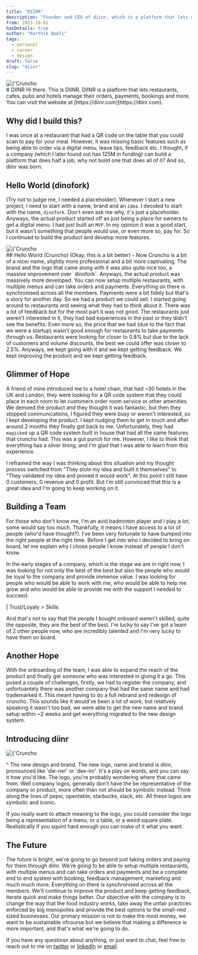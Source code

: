 ```yaml
---
title: "DIINR"
description: "Founder and CEO of diinr, which is a platform that lets restaurants, cafes, pubs and hotels manage their orders, payments, bookings and more."
from: 2023-10-01
hasDetails: true
author: "Karthik Nooli"
tags:
  - personal
  - career
  - design
draft: false
slug: "diinr"
---
```



<div className='flex flex-col items-center justify-center mb-8'>
<Image src={DiinrLogo} alt={'Cruncho logo'} className="my-5 w-1/2"/>
</div>
# DIINR
Hi there. This is DIINR. DIINR is a platform that lets restaurants, cafes, pubs and hotels manage their orders, payments, bookings and more.
You can visit the website at [https://diinr.com](https://diinr.com).

## Why did I build this?
I was once at a restaurant that had a QR code on the table that you could scan to pay for your meal. However, it was missing basic features such as being able to order via a digital menu, leave tips, feedback etc.
I thought, if a company (which I later found out has 125M in funding) can build a platform that does half a job, why not build one that does all of it? And so, diinr was born.

## Hello World (dinofork)
(Try not to judge me, I needed a placeholder). Whenever I start a new project, I need to start with a name, brand and an `idea`. I decided to start with the name, `dinofork`. Don't even ask me why, it's just a placeholder.
Anyways, the actual product started off as just being a place for owners to get a digital menu. I had just built an `MVP`. In my opinion it was a good start, but it wasn't something that people would use, or even more so, pay for. 
So I continued to build the product and develop more features.


<div className='flex flex-col items-center justify-center '>
<Image src={CrunchoLogo} alt={'Cruncho logo'} className="my-5 w-1/3"/>
</div>
## Hello World (Cruncho) 
(Okay, this is a bit better) - Now Cruncho is a bit of a nicer name, slightly more professional and a bit more captivating.
The brand and the logo that came along with it was also quite nice too, a massive improvement over `dinofork`. Anyways, the actual product was massively more developed.
You can now setup mutliple restaurants, with multiple menus and can take orders and payments. Everything on there is synchronised across all the members.
Payments were a bit fidely but that's a story for another day. So we had a product we could sell. I started going around to restaurants and seeing what they had to think about it.
There was a lot of feedback but for the most part it was not good. The restaurants just weren't interested in it, they had bad experiences in the past or they didn't see the benefits.
Even more so, the price that we had (due to the fact that we were a startup) wasn't good enough for restaurants to take payments through us. Restaurants were looking for closer to 0.8% but due to the lack of customers and volume discounts, the best we could offer was closer to 2.5%.
Anyways, we kept going with it and we kept getting feedback. We kept improving the product and we kept getting feedback.

## Glimmer of Hope
A friend of mine introduced me to a hotel chain, that had ~30 hotels in the UK and London, they were looking for a QR code system that they could place in each room to let customers order room service or other amenities.
We demoed the product and they thought it was fantastic, but then they stopped communications, I figured they were busy or weren't interested, so I kept developing the product.
I kept nudging them to get in touch and after around 2 months they finally got back to me. Unfortunately, they had `magicked` up a QR code system built in house that had all the same features that cruncho had.
This was a gut punch for me. However, I like to think that everything has a silver lining, and I'm glad that I was able to learn from this experience.

I reframed the way I was thinking about this situation and my thought process switched from "They stole my idea and built it themselves" to "They validated my idea and proved it would work".
At this point I still have 0 customers, 0 revenue and 0 profit. But I'm still convinced that this is a great idea and I'm going to keep working on it.

## Building a Team
For those who don't know me, I'm an avid badminton player and I play a *lot*, some would say too much. Thankfully, it means I have access to a lot of people (who'd have thought?).
I've been very fortunate to have bumped into the right people at the right time. Before I get into who I decided to bring on board, let me explain why I chose people I know instead of people I don't know.

In the early stages of a company, which is the stage we are in right now, I was looking for not only the best of the best but also the people who would be loyal to the company and provide immense value. 
I was looking for people who would be able to work with me, who would be able to help me grow and who would be able to provide me with the support I needed to succeed.

| Trust/Loyaly > Skills

And that's not to say that the people I bought onboard weren't skilled, quite the opposite, they are the best of the best.
I'm lucky to say I've got a team of 2 other people now, who are incredibly talented and I'm very lucky to have them on board.

## Another Hope
With the onboarding of the team, I was able to expand the reach of the product and finally get someone who was interested in giving it a go.
This posed a couple of challenges, firstly, we had to register the company, and unfortuantely there was another company that had the same name and had trademarked it.
This meant having to do a full rebrand and redesign of cruncho. This sounds like it would've been a lot of work, but relatively speaking it wasn't too bad, we were able to get the new name and brand setup within ~2 weeks and get everything migrated to the new design system.

## Introducing diinr 

<div className='flex flex-col items-center justify-center mb-8'>
<Image src={DiinrLogo} alt={'Cruncho logo'} className="my-5 w-1/2"/>
</div>

^ The new design and brand. The new logo, name and brand is diinr, pronounced like 'die-ner' or 'dee-inr'. It's a play on words, and you can say it how you'd like. The logo, you're probably wondering where that came from.
Well company logos, generally don't have the be representative of the company or product, more often than not should be symbolic instead. Think along the lines of pepsi, opentable, starbucks, slack, etc. All these logos are symbolic and iconic.

If you really want to attach meaning to the logo, you could consider the logo being a representation of a menu, or a table, or a weird square plate. Realistically if you squint hard enough you can make of it what you want.

## The Future
The future is bright, we're going to go beyond just taking orders and paying for them through diinr.
We're going to be able to setup multiple restaurants, with multiple menus and can take orders and payments and be a complete end to end system with booking, feedback management, marketing and much much more. Everything on there is synchronised across all the members.
We'll continue to improve the product and keep getting feedback, iterate quick and make things better. Our objective with the company is to change the way that the food industry works, take away the unfair practices enforced by big monopolies and provide the best options to the small-mid sized businesses.
Our primary mission is not to make the most money, we want to be sustainable ofcourse but we believe that making a difference is more important, and that's what we're going to do.

If you have any questiosn about anything, or just want to chat, feel free to reach out to me on [twitter](https://twitter.com/karthikjn01) or [linkedIn](https://www.linkedin.com/in/karthiknooli) or [email](mailto:karthik@diinr.com).





